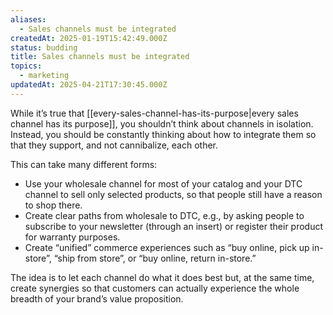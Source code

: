 ```yaml
---
aliases:
  - Sales channels must be integrated
createdAt: 2025-01-19T15:42:49.000Z
status: budding
title: Sales channels must be integrated
topics:
  - marketing
updatedAt: 2025-04-21T17:30:45.000Z
---
```

While it’s true that [[every-sales-channel-has-its-purpose|every sales channel has its purpose]], you shouldn’t think about channels in isolation. Instead, you should be constantly thinking about how to integrate them so that they support, and not cannibalize, each other.

This can take many different forms:

- Use your wholesale channel for most of your catalog and your DTC channel to sell only selected products, so that people still have a reason to shop there.
- Create clear paths from wholesale to DTC, e.g., by asking people to subscribe to your newsletter (through an insert) or register their product for warranty purposes.
- Create “unified” commerce experiences such as “buy online, pick up in-store”, “ship from store”, or “buy online, return in-store.”

The idea is to let each channel do what it does best but, at the same time, create synergies so that customers can actually experience the whole breadth of your brand’s value proposition.
